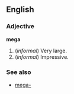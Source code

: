 ==English==
===Adjective===
'''mega'''

#(''informal'') Very large.
#(''informal'') Impressive.

===See also===
*[[mega-]]
